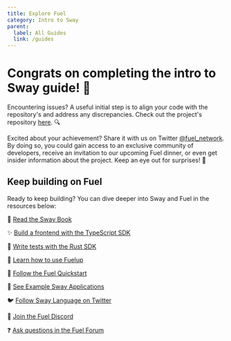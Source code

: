 ```yaml
---
title: Explore Fuel
category: Intro to Sway
parent:
  label: All Guides
  link: /guides
---
```


# Congrats on completing the intro to Sway guide! 🎉

Encountering issues? A useful initial step is to align your code with the repository's and address any discrepancies. Check out the project's repository [here](https://github.com/FuelLabs/intro-to-sway/tree/main). 🔍

Excited about your achievement? Share it with us on Twitter [@fuel_network](https://twitter.com/fuel_network).
By doing so, you could gain access to an exclusive community of developers, receive an invitation to our upcoming Fuel dinner, or even get insider information about the project.
Keep an eye out for surprises! 👀

## Keep building on Fuel

Ready to keep building? You can dive deeper into Sway and Fuel in the resources below:

📘 [Read the Sway Book](/docs/sway/)

✨ [Build a frontend with the TypeScript SDK](/docs/fuels-ts/)

🦀 [Write tests with the Rust SDK](/docs/fuels-rs/)

🔧 [Learn how to use Fuelup](https://install.fuel.network/latest/)

🏃‍ [Follow the Fuel Quickstart](/guides/quickstart/)

📖 [See Example Sway Applications](https://github.com/FuelLabs/sway-applications)

🐦 [Follow Sway Language on Twitter](https://twitter.com/SwayLang)

👾 [Join the Fuel Discord](https://discord.com/invite/xfpK4Pe)

❓ [Ask questions in the Fuel Forum](https://forum.fuel.network/)
